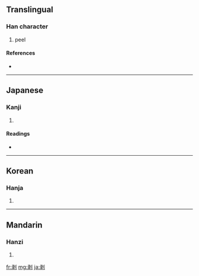 {{also|剝}}
==Translingual==

===Han character===
{{Han char|rn=18|rad=刀|as=08|sn=10|four=|canj=弓水中弓 (NELN)}}

# peel

====References====
* {{Han ref|kx=0141.411|hdz=10346.040|uh=5265|ud=21093}}

----

==Japanese==

===Kanji===
{{ja-kanji|grade=|rs=刀08}}

# {{defn|Japanese}}

====Readings====
* {{ja-readings|on=[[はく]] (haku)|kun=[[はぐ]] (hagu), [[むく]] (muku), [[はげる]] (hageru)}}

----

==Korean==

===Hanja===
{{ko-hanja|hangeul=박|rv=bak|mr=pak}}

# {{defn|Korean}}

----

==Mandarin==

===Hanzi===
{{cmn-hanzi|tra=剝|pin=[[bō]] ([[bo1]])|wg=po<sup>1</sup>}}

# {{defn|Mandarin}}

[[fr:剥]]
[[mg:剥]]
[[ja:剥]]